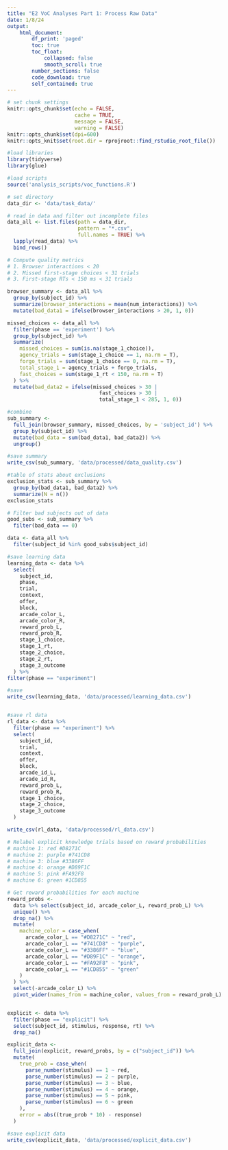 ```yaml
---
title: "E2 VoC Analyses Part 1: Process Raw Data"
date: 1/8/24
output:
    html_document:
        df_print: 'paged'
        toc: true
        toc_float:
            collapsed: false
            smooth_scroll: true
        number_sections: false
        code_download: true
        self_contained: true
---
```


```r
# set chunk settings
knitr::opts_chunk$set(echo = FALSE, 
                      cache = TRUE,
                      message = FALSE,
                      warning = FALSE)
knitr::opts_chunk$set(dpi=600)
knitr::opts_knit$set(root.dir = rprojroot::find_rstudio_root_file())
```

```r

#load libraries
library(tidyverse)
library(glue)

#load scripts
source('analysis_scripts/voc_functions.R')

```

```r

# set directory
data_dir <- 'data/task_data/'

# read in data and filter out incomplete files
data_all <- list.files(path = data_dir,
                       pattern = "*.csv",
                       full.names = TRUE) %>%
  lapply(read_data) %>%
  bind_rows()

```

```r

# Compute quality metrics
# 1. Browser interactions < 20
# 2. Missed first-stage choices < 31 trials
# 3. First-stage RTs < 150 ms < 31 trials

browser_summary <- data_all %>%
  group_by(subject_id) %>%
  summarize(browser_interactions = mean(num_interactions)) %>%
  mutate(bad_data1 = ifelse(browser_interactions > 20, 1, 0))

missed_choices <- data_all %>%
  filter(phase == 'experiment') %>%
  group_by(subject_id) %>%
  summarize(
    missed_choices = sum(is.na(stage_1_choice)),
    agency_trials = sum(stage_1_choice == 1, na.rm = T),
    forgo_trials = sum(stage_1_choice == 0, na.rm = T),
    total_stage_1 = agency_trials + forgo_trials,
    fast_choices = sum(stage_1_rt < 150, na.rm = T)
  ) %>%
  mutate(bad_data2 = ifelse(missed_choices > 30 |
                              fast_choices > 30 |
                              total_stage_1 < 285, 1, 0))

#combine
sub_summary <-
  full_join(browser_summary, missed_choices, by = 'subject_id') %>%
  group_by(subject_id) %>%
  mutate(bad_data = sum(bad_data1, bad_data2)) %>%
  ungroup()

#save summary
write_csv(sub_summary, 'data/processed/data_quality.csv')

#table of stats about exclusions
exclusion_stats <- sub_summary %>%
  group_by(bad_data1, bad_data2) %>%
  summarize(N = n())
exclusion_stats

# Filter bad subjects out of data
good_subs <- sub_summary %>%
  filter(bad_data == 0)

data <- data_all %>%
  filter(subject_id %in% good_subs$subject_id)

#save learning data
learning_data <- data %>%
  select(
    subject_id,
    phase,
    trial,
    context,
    offer,
    block,
    arcade_color_L,
    arcade_color_R,
    reward_prob_L,
    reward_prob_R,
    stage_1_choice,
    stage_1_rt,
    stage_2_choice,
    stage_2_rt,
    stage_3_outcome
  ) %>%
filter(phase == "experiment")

#save
write_csv(learning_data, 'data/processed/learning_data.csv')


#save rl data
rl_data <- data %>%
  filter(phase == "experiment") %>%
  select(
    subject_id,
    trial,
    context,
    offer,
    block,
    arcade_id_L,
    arcade_id_R,
    reward_prob_L,
    reward_prob_R,
    stage_1_choice,
    stage_2_choice,
    stage_3_outcome
  ) 

write_csv(rl_data, 'data/processed/rl_data.csv')

```


```r
# Relabel explicit knowledge trials based on reward probabilities
# machine 1: red #D8271C
# machine 2: purple #741CD8
# machine 3: blue #3386FF
# machine 4: orange #D89F1C
# machine 5: pink #FA92F8
# machine 6: green #1CD855

# Get reward probabilities for each machine
reward_probs <-
  data %>% select(subject_id, arcade_color_L, reward_prob_L) %>%
  unique() %>%
  drop_na() %>%
  mutate(
    machine_color = case_when(
      arcade_color_L == "#D8271C" ~ "red",
      arcade_color_L == "#741CD8" ~ "purple",
      arcade_color_L == "#3386FF" ~ "blue",
      arcade_color_L == "#D89F1C" ~ "orange",
      arcade_color_L == "#FA92F8" ~ "pink",
      arcade_color_L == "#1CD855" ~ "green"
    )
  ) %>%
  select(-arcade_color_L) %>%
  pivot_wider(names_from = machine_color, values_from = reward_prob_L)


explicit <- data %>%
  filter(phase == "explicit") %>%
  select(subject_id, stimulus, response, rt) %>%
  drop_na()

explicit_data <-
  full_join(explicit, reward_probs, by = c("subject_id")) %>%
  mutate(
    true_prob = case_when(
      parse_number(stimulus) == 1 ~ red,
      parse_number(stimulus) == 2 ~ purple,
      parse_number(stimulus) == 3 ~ blue,
      parse_number(stimulus) == 4 ~ orange,
      parse_number(stimulus) == 5 ~ pink,
      parse_number(stimulus) == 6 ~ green
    ),
    error = abs((true_prob * 10) - response)
  )

#save explicit data
write_csv(explicit_data, 'data/processed/explicit_data.csv')
```

